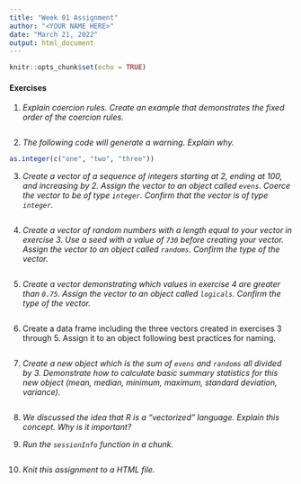 ```yaml
---
title: "Week 01 Assignment"
author: "<YOUR NAME HERE>"
date: "March 21, 2022"
output: html_document
---
```


```r
knitr::opts_chunk$set(echo = TRUE)
```

#### Exercises

1.  *Explain coercion rules. Create an example that demonstrates the fixed order of the coercion rules.*

```r

```

2.  *The following code will generate a warning. Explain why.*

```r
as.integer(c("one", "two", "three"))
```

3.  *Create a vector of a sequence of integers starting at 2, ending at 100, and increasing by 2. Assign the vector to an object called `evens`. Coerce the vector to be of type `integer`. Confirm that the vector is of type `integer`.*

```r

```

4.  *Create a vector of random numbers with a length equal to your vector in exercise 3. Use a seed with a value of `730` before creating your vector. Assign the vector to an object called `randoms`. Confirm the type of the vector.*

```r

```

5.  *Create a vector demonstrating which values in exercise 4 are greater than `0.75`. Assign the vector to an object called `logicals`. Confirm the type of the vector.*

```r

```

6.  Create a data frame including the three vectors created in exercises 3 through 5. Assign it to an object following best practices for naming.

```r

```

7.  *Create a new object which is the sum of `evens` and `randoms` all divided by 3. Demonstrate how to calculate basic summary statistics for this new object (mean, median, minimum, maximum, standard deviation, variance).*

```r

```

8.  *We discussed the idea that R is a "vectorized" language. Explain this concept. Why is it important?*



9.  *Run the `sessionInfo` function in a chunk.*

```r

```

10. *Knit this assignment to a HTML file.*
